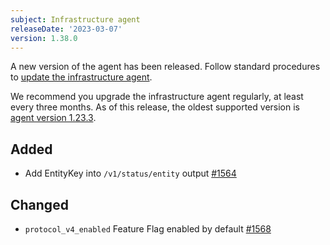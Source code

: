 ```yaml
---
subject: Infrastructure agent
releaseDate: '2023-03-07'
version: 1.38.0
---
```


A new version of the agent has been released. Follow standard procedures to [update the infrastructure agent](/docs/infrastructure/install-configure-manage-infrastructure/update-or-uninstall/update-infrastructure-agent).

We recommend you upgrade the infrastructure agent regularly, at least every three months. As of this release, the oldest supported version is [agent version 1.23.3](/docs/release-notes/infrastructure-release-notes/infrastructure-agent-release-notes/new-relic-infrastructure-agent-1233).

## Added

* Add EntityKey into `/v1/status/entity` output [#1564](https://github.com/newrelic/infrastructure-agent/pull/1564)

## Changed

* `protocol_v4_enabled` Feature Flag enabled by default [#1568](https://github.com/newrelic/infrastructure-agent/pull/1568)
